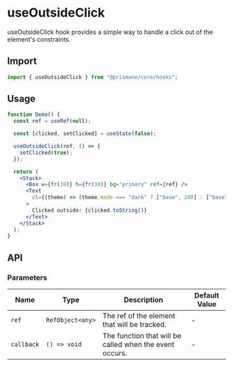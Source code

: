 # useOutsideClick

useOutsideClick hook provides a simple way to handle a click out of the element's constraints.

## Import

```js
import { useOutsideClick } from "@prismane/core/hooks";
```

## Usage

```jsx
function Demo() {
  const ref = useRef(null);

  const [clicked, setClicked] = useState(false);

  useOutsideClick(ref, () => {
    setClicked(true);
  });

  return (
    <Stack>
      <Box w={fr(30)} h={fr(30)} bg="primary" ref={ref} />
      <Text
        cl={(theme) => (theme.mode === "dark" ? ["base", 200] : ["base", 700])}
      >
        Clicked outside: {clicked.toString()}
      </Text>
    </Stack>
  );
}
```

## API

### Parameters

| Name       | Type             | Description                                             | Default Value |
| ---------- | ---------------- | ------------------------------------------------------- | ------------- |
| `ref`      | `RefObject<any>` | The ref of the element that will be tracked.            | -             |
| `callback` | `() => void`     | The function that will be called when the event occurs. | -             |
